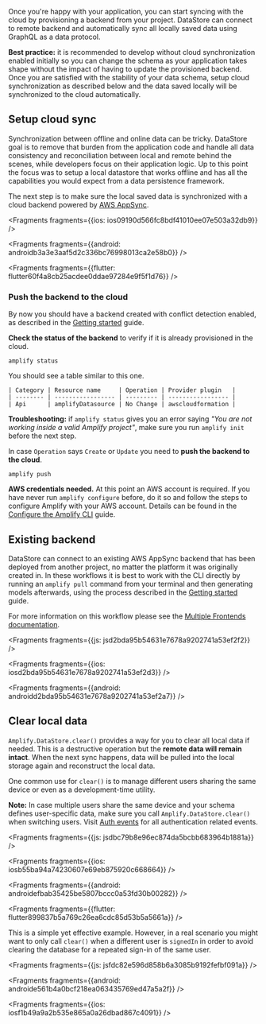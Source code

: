 
Once you're happy with your application, you can start syncing with the cloud by provisioning a backend from your project. DataStore can connect to remote backend and automatically sync all locally saved data using GraphQL as a data protocol.

<Callout>

**Best practice:** it is recommended to develop without cloud synchronization enabled initially so you can change the schema as your application takes shape without the impact of having to update the provisioned backend. Once you are satisfied with the stability of your data schema, setup cloud synchronization as described below and the data saved locally will be synchronized to the cloud automatically.

</Callout>

## Setup cloud sync

Synchronization between offline and online data can be tricky. DataStore goal is to remove that burden from the application code and handle all data consistency and reconciliation between local and remote behind the scenes, while developers focus on their application logic. Up to this point the focus was to setup a local datastore that works offline and has all the capabilities you would expect from a data persistence framework.

The next step is to make sure the local saved data is synchronized with a cloud backend powered by [AWS AppSync](https://aws.amazon.com/appsync/).




<Fragments fragments={{ios: ios09190d566fc8bdf41010ee07e503a32db9}} />



<Fragments fragments={{android: androidb3a3e3aaf5d2c336bc76998013ca2e58b0}} />



<Fragments fragments={{flutter: flutter60f4a8cb25acdee0ddae97284e9f5f1d76}} />

### Push the backend to the cloud

By now you should have a backend created with conflict detection enabled, as described in the [Getting started](/lib/datastore/getting-started) guide.

**Check the status of the backend** to verify if it is already provisioned in the cloud.

```console
amplify status
```

You should see a table similar to this one.

```plain
| Category | Resource name     | Operation | Provider plugin   |
| -------- | ----------------- | --------- | ----------------- |
| Api      | amplifyDatasource | No Change | awscloudformation |
```

<Callout>

**Troubleshooting:** if `amplify status` gives you an error saying *"You are not working inside a valid Amplify project"*, make sure you run `amplify init` before the next step.

</Callout>

In case `Operation` says `Create` or `Update` you need to **push the backend to the cloud**.

```console
amplify push
```

<Callout warning>

**AWS credentials needed.** At this point an AWS account is required. If you have never run `amplify configure` before, do it so and follow the steps to configure Amplify with your AWS account. Details can be found in the [Configure the Amplify CLI](/cli/start/install.md#configure-the-amplify-cli) guide.

</Callout>

## Existing backend

DataStore can connect to an existing AWS AppSync backend that has been deployed from another project, no matter the platform it was originally created in. In these workflows it is best to work with the CLI directly by running an `amplify pull` command from your terminal and then generating models afterwards, using the process described in the [Getting started](/lib/datastore/getting-started.md#idiomatic-persistence-models) guide.

For more information on this workflow please see the [Multiple Frontends documentation](/cli/teams/multi-frontend).




<Fragments fragments={{js: jsd2bda95b54631e7678a9202741a53ef2f2}} />



<Fragments fragments={{ios: iosd2bda95b54631e7678a9202741a53ef2d3}} />



<Fragments fragments={{android: androidd2bda95b54631e7678a9202741a53ef2a7}} />

## Clear local data

`Amplify.DataStore.clear()` provides a way for you to clear all local data if needed. This is a destructive operation but the **remote data will remain intact**. When the next sync happens, data will be pulled into the local storage again and reconstruct the local data.

One common use for `clear()` is to manage different users sharing the same device or even as a development-time utility.

<Callout warning>

**Note:** In case multiple users share the same device and your schema defines user-specific data, make sure you call `Amplify.DataStore.clear()` when switching users. Visit [Auth events](/lib/auth/auth-events) for all authentication related events.

</Callout>




<Fragments fragments={{js: jsdbc79b8e96ec874da5bcbb683964b1881a}} />



<Fragments fragments={{ios: iosb55ba94a74230607e69eb875920c668664}} />



<Fragments fragments={{android: androidefbab35425be5807bccc0a53fd30b00282}} />



<Fragments fragments={{flutter: flutter899837b5a769c26ea6cdc85d53b5a5661a}} />

This is a simple yet effective example. However, in a real scenario you might want to only call `clear()` when a different user is `signedIn` in order to avoid clearing the database for a repeated sign-in of the same user.




<Fragments fragments={{js: jsfdc82e596d858b6a3085b9192fefbf091a}} />



<Fragments fragments={{android: androide561b4a0bcf218ea063435769ed47a5a2f}} />



<Fragments fragments={{ios: iosf1b49a9a2b535e865a0a26dbad867c4091}} />
